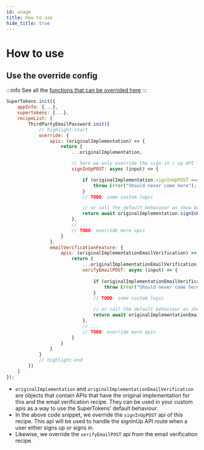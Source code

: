 ```yaml
---
id: usage
title: How to use
hide_title: true
---
```




# How to use

## Use the override config

:::info
See all the [functions that can be overrided here](/docs/nodejs/thirdpartyemailpassword/override/apis)
:::

<BackendSDKTabs>
<TabItem value="nodejs">

```jsx
SuperTokens.init({
    appInfo: {...},
    supertokens: {...},
    recipeList: [
        ThirdPartyEmailPassword.init({
            // highlight-start
            override: {
                apis: (originalImplementation) => {
                    return {
                        ...originalImplementation,

                        // here we only override the sign in / up API logic 
                        signInUpPOST: async (input) => {

                            if (originalImplementation.signInUpPOST === undefined) {
                                throw Error("Should never come here");
                            }
                            // TODO: some custom logic

                            // or call the default behaviour as show below
                            return await originalImplementation.signInUpPOST(input);
                        },
                        // ...
                        // TODO: override more apis
                    }
                },
                emailVerificationFeature: {
                    apis: (originalImplementationEmailVerification) => {
                        return {
                            ...originalImplementationEmailVerification,
                            verifyEmailPOST: async (input) => {
                                
                                if (originalImplementationEmailVerification.verifyEmailPOST === undefined) {
                                    throw Error("Should never come here");
                                }
                                // TODO: some custom logic

                                // or call the default behaviour as show below
                                return await originalImplementationEmailVerification.verifyEmailPOST(input);
                            },
                            // ...
                            // TODO: override more apis
                        }
                    }
                }
            }
            // highlight-end
        })
    ]
});
```
</TabItem>
</BackendSDKTabs>

- `originalImplementation` and `originalImplementationEmailVerification` are objects that contain APIs that have the original implementation for this and the email verification recipe. They can be used in your custom apis as a way to use the SuperTokens' default behaviour.
- In the above code snippet, we override the `signInUpPOST` api of this recipe. This api will be used to handle the signInUp API route when a user either signs up or signs in.
- Likewise, we override the `verifyEmailPOST` api from the email verification recipe.